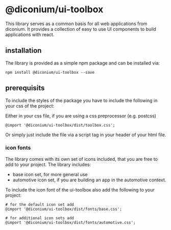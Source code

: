 
# @diconium/ui-toolbox

This library serves as a common basis for all web applications from diconium. It provides
a collection of easy to use UI components to build applications with react.

## installation

The library is provided as a simple npm package and can be installed via:

```
npm install @diconium/ui-toolbox --save
```

## prerequisits

To include the styles of the package you have to include the following in your css of the project:

Either in your css file, if you are using a css preprocessor (e.g. postcss)

```
@import '@diconium/ui-toolbox/dist/toolbox.css';
```

Or simply just include the file via a script tag in your header of your html file.

### icon fonts
The library comes with its own set of icons included, that you are free to add to your project. The library
includes:
- base icon set, for more general use
- automotive icon set, if you are building an app in the automotive context.

To include the icon font of the ui-toolbox also add the following to your project:

```
# for the default icon set add
@import '@diconium/ui-toolbox/dist/fonts/base.css';

# for additional icon sets add
@import '@diconium/ui-toolbox/dist/fonts/automotive.css';
```
